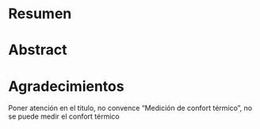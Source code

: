 # Resumen {.unnumbered}

# Abstract {.unnumbered}

# Agradecimientos {.unnumbered}




Poner atención en el titulo, no convence "Medición de confort térmico", no se puede medir el confort térmico


